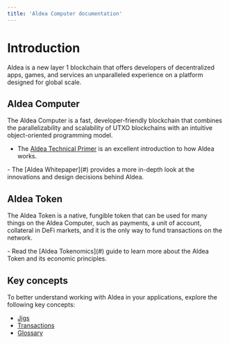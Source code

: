 ```yaml
---
title: 'Aldea Computer documentation'
---
```


# Introduction

Aldea is a new layer 1 blockchain that offers developers of decentralized apps, games, and services an unparalleled experience on a platform designed for global scale.

## Aldea Computer

The Aldea Computer is a fast, developer-friendly blockchain that combines the parallelizability and scalability of UTXO blockchains with an intuitive object-oriented programming model.

- The [Aldea Technical Primer](#) is an excellent introduction to how Aldea works.

<div style={{ display: 'none' }}>
  - The [Aldea Whitepaper](#) provides a more in-depth look at the innovations and design decisions behind Aldea.
</div>

## Aldea Token

The Aldea Token is a native, fungible token that can be used for many things on the Aldea Computer, such as payments, a unit of account, collateral in DeFi markets, and it is the only way to fund transactions on the network.

<div style={{ display: 'none' }}>
  - Read the [Aldea Tokenomics](#) guide to learn more about the Aldea Token and its economic principles.
</div>

## Key concepts

To better understand working with Aldea in your applications, explore the following key concepts:

- [Jigs](/concepts/jigs)
- [Transactions](/concepts/transactions)
- [Glossary](/concepts/glossary)